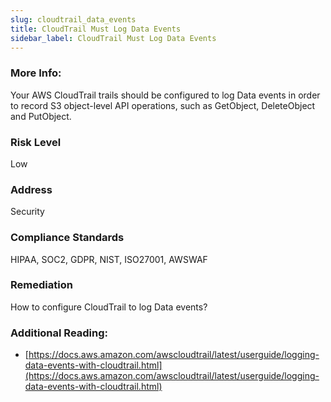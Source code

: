 ```yaml
---
slug: cloudtrail_data_events
title: CloudTrail Must Log Data Events
sidebar_label: CloudTrail Must Log Data Events
---
```


### More Info:

Your AWS CloudTrail trails should be configured to log Data events in order to record S3 object-level API operations, such as GetObject, DeleteObject and PutObject.

### Risk Level

Low

### Address

Security

### Compliance Standards

HIPAA, SOC2, GDPR, NIST, ISO27001, AWSWAF

### Remediation

How to configure CloudTrail to log Data events?

### Additional Reading:

- [https://docs.aws.amazon.com/awscloudtrail/latest/userguide/logging-data-events-with-cloudtrail.html](https://docs.aws.amazon.com/awscloudtrail/latest/userguide/logging-data-events-with-cloudtrail.html) 


